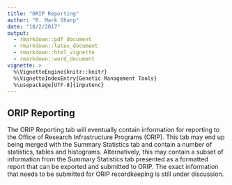```yaml
---
title: "ORIP Reporting"
author: "R. Mark Sharp"
date: "10/2/2017"
output:
  - rmarkdown::pdf_document
  - rmarkdown::latex_document
  - rmarkdown::html_vignette
  - rmarkdown::word_document
vignette: >
  %\VignetteEngine{knitr::knitr}
  %\VignetteIndexEntry{Genetic Management Tools}
  %\usepackage[UTF-8]{inputenc}
---
```

## ORIP Reporting
The ORIP Reporting tab will eventually contain information for reporting to the
Office of Research Infrastructure Programs (ORIP). This tab may end up being merged
with the Summary Statistics tab and contain a number of statistics, tables and
histograms. Alternatively, this may contain a subset of information from the
Summary Statistics tab presented as a formatted report that can be exported and
submitted to ORIP. The exact information that needs to be submitted for ORIP
recordkeeping is still under discussion.
